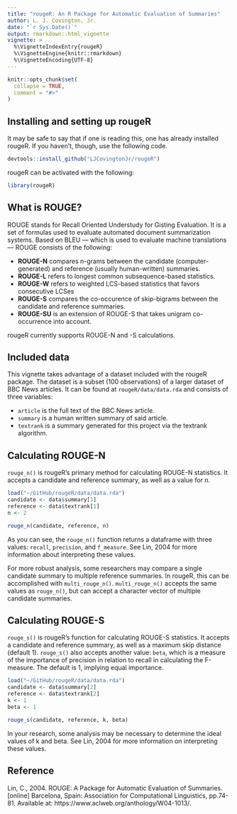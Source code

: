 ```yaml
---
title: "rougeR: An R Package for Automatic Evaluation of Summaries"
author: L. J. Covington, Jr.
date: "`r Sys.Date()`"
output: rmarkdown::html_vignette
vignette: >
  %\VignetteIndexEntry{rougeR}
  %\VignetteEngine{knitr::rmarkdown}
  %\VignetteEncoding{UTF-8}
---
```


```r
knitr::opts_chunk$set(
  collapse = TRUE,
  comment = "#>"
)
```

## Installing and setting up rougeR

It may be safe to say that if one is reading this, one has already installed rougeR.  If you haven't, though, use the following code.

```r
devtools::install_github("LJCovingtonJr/rougeR")
```

rougeR can be activated with the following:
```r
library(rougeR)
```

## What is ROUGE?

ROUGE stands for Recall Oriented Understudy for Gisting Evaluation.  It is a set of formulas used to evaluate automated document summarization systems.  Based on BLEU &mdash; which is used to evaluate machine translations &mdash; ROUGE consists of the following:

* **ROUGE-N** compares n-grams between the candidate (computer-generated) and reference (usually human-written) summaries.
* **ROUGE-L** refers to longest common subsequence-based statistics.  
* **ROUGE-W** refers to weighted LCS-based statistics that favors consecutive LCSes
* **ROUGE-S** compares the co-occurence of skip-bigrams between the candidate and reference summaries.
* **ROUGE-SU** is an extension of ROUGE-S that takes unigram co-occurrence into account.

rougeR currently supports ROUGE-N and -S calculations.

## Included data
This vignette takes advantage of a dataset included with the rougeR package.  The dataset is a subset (100 observations) of a larger dataset of BBC News articles.  It can be found at `rougeR/data/data.rda` and consists of three variables:

* `article` is the full text of the BBC News article.
* `summary` is a human written summary of said article.
* `textrank` is a summary generated for this project via the textrank algorithm.

## Calculating ROUGE-N
`rouge_n()` is rougeR's primary method for calculating ROUGE-N statistics.  It accepts a candidate and reference summary, as well as a value for *n*.

```r
load("~/GitHub/rougeR/data/data.rda")
candidate <- data$summary[1]
reference <- data$textrank[1]
n <- 2

rouge_n(candidate, reference, n)
```

As you can see, the `rouge_n()` function returns a dataframe with three values: `recall`, `precision`, and `f_measure`.  See Lin, 2004 for more information about interpreting these values.

For more robust analysis, some researchers may compare a single candidate summary to multiple reference summaries.  In rougeR, this can be accomplished with `multi_rouge_n()`.  `multi_rouge_n()` accepts the same values as `rouge_n()`, but can accept a character vector of multiple candidate summaries.


## Calculating ROUGE-S
`rouge_s()` is rougeR's function for calculating ROUGE-S statistics.  It accepts a candidate and reference summary, as well as a maximum skip distance (default 1). `rouge_s()` also accepts another value: `beta`, which is a measure of the importance of precision in relation to recall in calculating the F-measure.  The default is 1, implying equal importance.

```r
load("~/GitHub/rougeR/data/data.rda")
candidate <- data$summary[2]
reference <- data$textrank[2]
k <- 1
beta <- 1

rouge_s(candidate, reference, k, beta)
```

In your research, some analysis may be necessary to determine the ideal values of k and beta.  See Lin, 2004 for more information on interpreting these values.

## Reference
Lin, C., 2004. ROUGE: A Package for Automatic Evaluation of Summaries. [online] Barcelona, Spain: Association for Computational Linguistics, pp.74-81. Available at: https://www.aclweb.org/anthology/W04-1013/.
